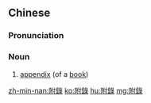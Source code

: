 ==Chinese==
{{zh-forms|s=附录}}

===Pronunciation===
{{zh-pron
|m=fùlù
|c=fu6 luk6
|h=pfs=fu-liu̍k
|mn=hù-lo̍k
|cat=n
}}

===Noun===
{{zh-noun}}

# [[appendix]] (of a [[book]])

[[zh-min-nan:附錄]]
[[ko:附錄]]
[[hu:附錄]]
[[mg:附錄]]